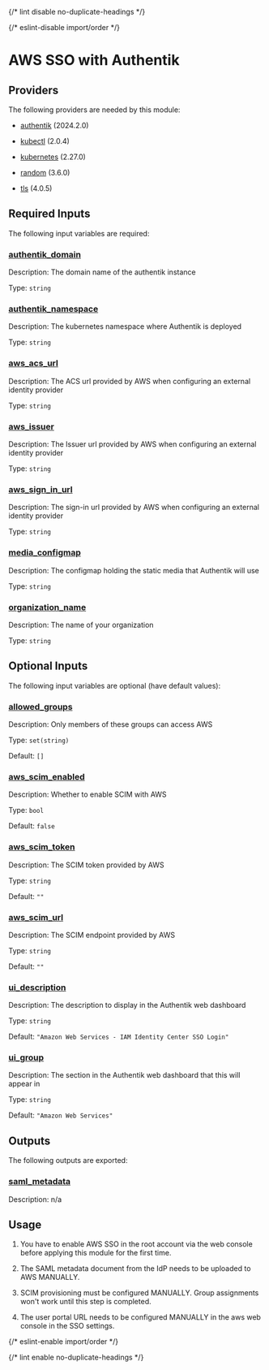 
{/* lint disable no-duplicate-headings */}

{/* eslint-disable import/order */}

<ModuleHeader name="authentik_aws_sso" sourceHref="https://github.com/Panfactum/stack/tree/__PANFACTUM_VERSION_MAIN__/packages/infrastructure/authentik_aws_sso" status="stable" type="direct" />

# AWS SSO with Authentik

## Providers

The following providers are needed by this module:

* [authentik](https://registry.terraform.io/providers/hashicorp/authentik/2024.2.0/docs) (2024.2.0)

* [kubectl](#requirement_kubectl) (2.0.4)

* [kubernetes](https://registry.terraform.io/providers/hashicorp/kubernetes/2.27.0/docs) (2.27.0)

* [random](https://registry.terraform.io/providers/hashicorp/random/3.6.0/docs) (3.6.0)

* [tls](#requirement_tls) (4.0.5)

## Required Inputs

The following input variables are required:

### <a name="input_authentik_domain" /> [authentik\_domain](#input_authentik_domain)

Description: The domain name of the authentik instance

Type: `string`

### <a name="input_authentik_namespace" /> [authentik\_namespace](#input_authentik_namespace)

Description: The kubernetes namespace where Authentik is deployed

Type: `string`

### <a name="input_aws_acs_url" /> [aws\_acs\_url](#input_aws_acs_url)

Description: The ACS url provided by AWS when configuring an external identity provider

Type: `string`

### <a name="input_aws_issuer" /> [aws\_issuer](#input_aws_issuer)

Description: The Issuer url provided by AWS when configuring an external identity provider

Type: `string`

### <a name="input_aws_sign_in_url" /> [aws\_sign\_in\_url](#input_aws_sign_in_url)

Description: The sign-in url provided by AWS when configuring an external identity provider

Type: `string`

### <a name="input_media_configmap" /> [media\_configmap](#input_media_configmap)

Description: The configmap holding the static media that Authentik will use

Type: `string`

### <a name="input_organization_name" /> [organization\_name](#input_organization_name)

Description: The name of your organization

Type: `string`

## Optional Inputs

The following input variables are optional (have default values):

### <a name="input_allowed_groups" /> [allowed\_groups](#input_allowed_groups)

Description: Only members of these groups can access AWS

Type: `set(string)`

Default: `[]`

### <a name="input_aws_scim_enabled" /> [aws\_scim\_enabled](#input_aws_scim_enabled)

Description: Whether to enable SCIM with AWS

Type: `bool`

Default: `false`

### <a name="input_aws_scim_token" /> [aws\_scim\_token](#input_aws_scim_token)

Description: The SCIM token provided by AWS

Type: `string`

Default: `""`

### <a name="input_aws_scim_url" /> [aws\_scim\_url](#input_aws_scim_url)

Description: The SCIM endpoint provided by AWS

Type: `string`

Default: `""`

### <a name="input_ui_description" /> [ui\_description](#input_ui_description)

Description: The description to display in the Authentik web dashboard

Type: `string`

Default: `"Amazon Web Services - IAM Identity Center SSO Login"`

### <a name="input_ui_group" /> [ui\_group](#input_ui_group)

Description: The section in the Authentik web dashboard that this will appear in

Type: `string`

Default: `"Amazon Web Services"`

## Outputs

The following outputs are exported:

### <a name="output_saml_metadata" /> [saml\_metadata](#output_saml_metadata)

Description: n/a

## Usage

1. You have to enable AWS SSO in the root account via the web console
   before applying this module for the first time.

2. The SAML metadata document from the IdP needs to be uploaded to AWS MANUALLY.

3. SCIM provisioning must be configured MANUALLY. Group assignments won't work until this step is completed.

4. The user portal URL needs to be configured MANUALLY in the aws web console in the SSO settings.

{/* eslint-enable import/order */}

{/* lint enable no-duplicate-headings */}
